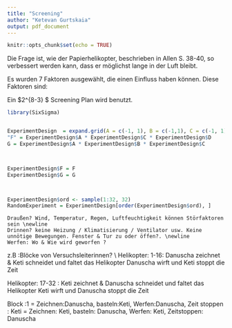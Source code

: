 ```yaml
---
title: "Screening"
author: "Ketevan Gurtskaia"
output: pdf_document
---
```


```r
knitr::opts_chunk$set(echo = TRUE)
```

\begin{center}
	
\textbf{\Large{Das Helikopterexperiment}} \\

Kaya Maria Bayer, Ketevan Gurtskaia, Alicia Hemmersbach, Danuscha Große-Hering

\end{center}
 
Die Frage ist, wie der Papierhelikopter, beschrieben in Allen S. 38-40, so verbessert werden kann,
dass er möglichst lange in der Luft bleibt.

Es wurden 7 Faktoren ausgewählt, die einen Einfluss haben können. Diese Faktoren sind:
\begin{table}[h]
	\begin{tabular}{l}
		
		Faktor \\
		\hline
		 A = Länge der Flügel \\
		 B = Breite der Flügel \\
     C = Körperlänge \\		 
		 D = Beinlänge \\
		 E = Fußlänge \\
		 F = Breite des Folds \\
		 G = Winkel des Folds  \\
\end{tabular}
\end{table}		 
		 
\begin{table}[h]
	\begin{tabular}{l}
		
		Confounding \\
		\hline
		
		 F = ACD \\
		 G = ABC  \\
		  
\end{tabular}
\end{table}		 
		 		 
 
 Ein $2^{8-3} $ Screening Plan wird benutzt. \newline
```r

library(SixSigma)


ExperimentDesign  = expand.grid(A = c(-1, 1), B = c(-1,1), C = c(-1, 1), D = c(-1,1), E = c(-1,1) )
"F" = ExperimentDesign$A * ExperimentDesign$C * ExperimentDesign$D
G = ExperimentDesign$A * ExperimentDesign$B * ExperimentDesign$C



ExperimentDesign$F = F
ExperimentDesign$G = G



ExperimentDesign$ord <- sample(1:32, 32)
RandomExperiment = ExperimentDesign[order(ExperimentDesign$ord), ]
```
 

\begin{table}[h]
\begin{tabular}{|l|lllllll|}
  \hline
 & A & B & C & D & E & F & G  \\ 
  \hline
  1 & -1 & -1 & -1 & -1 & -1 & -1 & -1  \\ 
  2 & 1 & -1 & -1 & -1 & -1 & 1 & 1 \\ 
  3 & -1 & 1 & -1 & -1 & -1 & -1 & 1  \\ 
  4 & 1 & 1 & -1 & -1 & -1 & 1 & -1  \\ 
  5 & -1 & -1 & 1 & -1 & -1 & 1 & 1  \\ 
  6 & 1 & -1 & 1 & -1 & -1 & -1& -1  \\ 
  7 & -1 & 1 & 1 & -1 & -1 & 1 & -1  \\ 
  8 & 1 & 1 & 1 & -1 & -1 & -1 & 1  \\ 
  9 & -1 & -1 & -1 & 1 & -1 & 1 & -1  \\ 
  10 & 1 & -1 & -1 & 1 & -1 & -1 & 1  \\ 
  11 & -1 & 1 & -1 & 1 & -1 & 1 & 1  \\ 
  12 & 1 & 1 & -1 & 1 & -1 & -1 & -1  \\ 
  13 & -1 & -1 & 1 & 1 & -1 & -1 & 1  \\ 
  14 & 1 & -1 & 1 & 1 & -1 & 1 & -1  \\ 
  15 & -1 & 1 & 1 & 1 & -1 & -1 & -1  \\ 
  16 & 1 & 1 & 1 & 1 & -1 & 1 & 1  \\ 
  17 & -1 & -1 & -1 & -1 & 1 & -1 & -1  \\ 
  18 & 1 & -1 & -1 & -1 & 1 & 1 & 1  \\ 
  19 & -1 & 1 & -1 & -1 & 1 & -1 & 1  \\ 
  20 & 1 & 1 & -1 & -1 & 1 & 1 & -1  \\ 
  21 & -1 & -1 & 1 & -1 & 1 & 1 & 1 \\ 
  22 & 1 & -1 & 1 & -1 & 1 & -1 & -1  \\ 
  23 & -1 & 1 & 1 & -1 & 1 & 1 & -1  \\ 
  24 & 1 & 1 & 1 & -1 & 1 & -1 & 1  \\ 
  25 & -1 & -1 & -1 & 1 & 1 & 1 & -1  \\ 
  26 & 1 & -1 & -1 & 1 & 1 & -1 & 1  \\ 
  27 & -1 & 1 & -1 & 1 & 1 & 1 & 1 \\ 
  28 & 1 & 1 & -1 & 1 & 1 & -1 & -1  \\ 
  29 & -1 & -1 & 1 & 1 & 1 & -1 & 1  \\ 
  30 & 1 & -1 & 1 & 1 & 1 & 1 & -1  \\ 
  31 & -1 & 1 & 1 & 1 & 1 & -1 & -1  \\ 
  32 & 1 & 1 & 1 & 1 & 1 & 1 & 1 \\ 
   \hline
\end{tabular}
\end{table} 
 


\centering
\begin{tabular}{|r|rr|}
  \hline
  Faktor & \multicolumn{2}{c} {Kodierung} \vline \\
  \hline
   & -1 & 1 \\ 
  \hline
 A & 7cm & 12cm \\ 
  B & 5cm & 3cm \\ 
 C & 5cm & 2cm \\ 
  D & 9cm & 4.5cm \\ 
  E & 3cm & 0cm \\ 
 F & 3cm & 1cm \\ 
 G & $100^o$ & $135^o$ \\ 
   \hline
   
\end{tabular}

	

	Draußen? Wind, Temperatur, Regen, Luftfeuchtigkeit können Störfaktoren sein \newline
	Drinnen? keine Heizung / Klimatisierung / Ventilator usw. Keine unnötige Bewegungen. Fenster & Tur zu oder öffen?. \newline
	Werfen: Wo & Wie wird geworfen ?
	
z.B :Blöcke von  Versuchsleiterinnen? \\
Helikopter: 1-16: \newline
Danuscha zeichnet & Keti schneidet und faltet das Helikopter \newline
Danuscha wirft und Keti stoppt die Zeit \newline

Helikopter: 17-32 : \newline
Keti zeichnet & Danuscha schneidet und faltet das Helikopter \newline
Keti wirft und Danuscha stoppt die Zeit \newline

Block :1 = Zeichnen:Danuscha, basteln:Keti, Werfen:Danuscha, Zeit stoppen : Keti \newline
2= Zeichnen: Keti, basteln: Danuscha, Werfen: Keti, Zeitstoppen: Danuscha \newline 




\begin{table}[ht]
\centering
\begin{tabular}{|r|rrrrrrr|r|r|}
  \hline
 & A & B & C & D & E & F & G & ord & Block\\ 
  \hline
25 & -1 & -1 & -1 & 1 & 1 & 1 & -1 &   1  & 1\\ 
  3 & -1 & 1 & -1 & -1 & -1 & -1 & 1 &   2  & 1\\ 
  27 & -1 & 1 & -1 & 1 & 1 & 1 & 1 &   3 &1\\ 
  13 & -1 & -1 & 1 & 1 & -1 & -1 & 1 &   4 &1\\ 
  24 & 1 & 1 & 1 & -1 & 1 & -1 & 1 &   5 &1\\ 
  16 & 1 & 1 & 1 & 1 & -1 & 1 & 1 &   6 &1 \\ 
  30 & 1 & -1 & 1 & 1 & 1 & 1& -1 &   7 &1\\ 
  9 & -1 & -1 & -1 & 1 & -1 & 1 & -1 &   8 &1 \\ 
  15 & -1 & 1 & 1 & 1 & -1 & -1 &  -1 &   9 &1\\ 
  10 & 1 & -1 & -1 & 1 & -1 & -1& 1 &  10 &1 \\ 
  32 & 1 & 1 & 1 & 1 & 1 & 1 & 1 &  11 &1\\ 
  22 & 1 & -1 & 1 & -1 & 1 & -1 & -1 &  12 &1\\ 
  20 & 1 & 1 & -1 & -1 & 1 & 1 & -1 &  13 &1\\ 
  14 & 1 & -1 & 1 & 1 & -1 & 1 & -1 &  14 &1\\ 
  4 & 1 & 1 & -1 & -1 & -1 & 1 & -1 &  15 &1 \\ 
  11 & -1 & 1 & -1 & 1 & -1 & 1 & 1 &  16&1 \\ 
  17 & -1 & -1 & -1 & -1 & 1 & -1 & -1 &  17 &2 \\ 
  26 & 1 & -1 & -1 & 1 & 1 & -1 & 1 &  18 &2\\ 
  8 & 1 & 1 & 1 & -1 & -1 & -1 & 1 &  19 &2\\ 
  23 & -1 & 1 & 1 & -1 & 1 & 1 & -1 &  20 &2\\ 
  1 & -1 & -1 & -1 & -1 & -1 & -1 & -1 &  21 &2\\ 
  29 & -1 & -1 & 1 & 1 & 1 & -1 & 1 &  22&2 \\ 
  2 & 1 & -1 & -1 & -1 & -1 & 1 & 1 &  23&2 \\ 
  7 & -1 & 1 & 1 & -1 & -1 & 1 & -1 &  24 &2 \\ 
  21 & -1 & -1 & 1 & -1 & 1 & 1 & 1 &  25 &2\\ 
  28 & 1 & 1 & -1 & 1 & 1 & -1 & -1 &  26 &2\\ 
  18 & 1 & -1 & -1 & -1 & 1 & 1 & 1 &  27 &2\\ 
  12 & 1 & 1 & -1 & 1 & -1 & -1 & -1 &  28 &2 \\ 
  6 & 1 & -1 & 1 & -1 & -1 & -1 & -1 &  29 &2 \\ 
  19 & -1 & 1 & -1 & -1 & 1 & -1 & 1 &  30 &2\\ 
  5 & -1 & -1 & 1 & -1 & -1 & 1 & 1 &  31 &2\\ 
  31 & -1 & 1 & 1 & 1 & 1 & -1 & -1 &  32 &2\\ 
   \hline
\end{tabular}
\end{table}
		 
	

	
	
	
		 